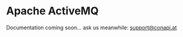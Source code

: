 # Apache ActiveMQ

Documentation coming soon... ask us meanwhile: [support@conapi.at](mailto:support@conapi.at)